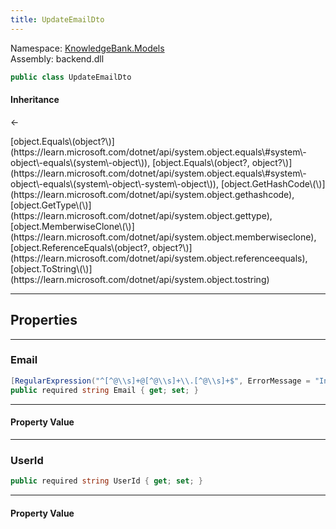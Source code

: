 ```yaml
---
title: UpdateEmailDto
---
```



Namespace: <a href='../Models'>KnowledgeBank.Models</a>  
Assembly: backend.dll  

```csharp
public class UpdateEmailDto
```

#### Inheritance

<a href='https://learn.microsoft.com/dotnet/api/system.object' target='_blank' className="no-underline text-inherit hover:text-inherit inline"><CSharpType type='object' /></a> ← <a href='' target='_self' className="no-underline text-inherit hover:text-inherit inline"><CSharpType type='UpdateEmailDto' /></a>



<CollapsibleInherited title='Show Inherited Members (7)'>
[object.Equals\(object?\)](https://learn.microsoft.com/dotnet/api/system.object.equals\#system\-object\-equals\(system\-object\)), 
[object.Equals\(object?, object?\)](https://learn.microsoft.com/dotnet/api/system.object.equals\#system\-object\-equals\(system\-object\-system\-object\)), 
[object.GetHashCode\(\)](https://learn.microsoft.com/dotnet/api/system.object.gethashcode), 
[object.GetType\(\)](https://learn.microsoft.com/dotnet/api/system.object.gettype), 
[object.MemberwiseClone\(\)](https://learn.microsoft.com/dotnet/api/system.object.memberwiseclone), 
[object.ReferenceEquals\(object?, object?\)](https://learn.microsoft.com/dotnet/api/system.object.referenceequals), 
[object.ToString\(\)](https://learn.microsoft.com/dotnet/api/system.object.tostring)
</CollapsibleInherited>

---
## Properties

---
###  Email

```csharp
[RegularExpression("^[^@\\s]+@[^@\\s]+\\.[^@\\s]+$", ErrorMessage = "Incorrect email format.")]
public required string Email { get; set; }
```

---
#### Property Value

 <a href='https://learn.microsoft.com/dotnet/api/system.string' target='_blank' className="no-underline text-inherit hover:text-inherit inline"><CSharpType type='string' /></a>

---
###  UserId

```csharp
public required string UserId { get; set; }
```

---
#### Property Value

 <a href='https://learn.microsoft.com/dotnet/api/system.string' target='_blank' className="no-underline text-inherit hover:text-inherit inline"><CSharpType type='string' /></a>

